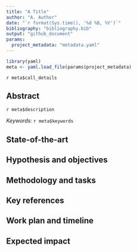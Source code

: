 ```yaml
---
title: "A Title"
author: "A. Author"
date: "`r format(Sys.time(), '%d %B, %Y')`"
bibliography: "bibliography.bib"
output: "github_document"
params:
  project_metadata: "metadata.yaml"
---
```

```r
library(yaml)
meta <- yaml.load_file(params$project_metadata)
```
<!--Add the call name on front page--> 
`r meta$call_details`

## Abstract
<!--Add adstract; metadata.yaml description:--> 
`r meta$description`

<!--Add keywords; metadata.yaml keywords:--> 
*Keywords:* `r meta$keywords` 

## State-of-the-art

## Hypothesis and objectives

## Methodology and tasks

## Key references

## Work plan and timeline

## Expected impact
